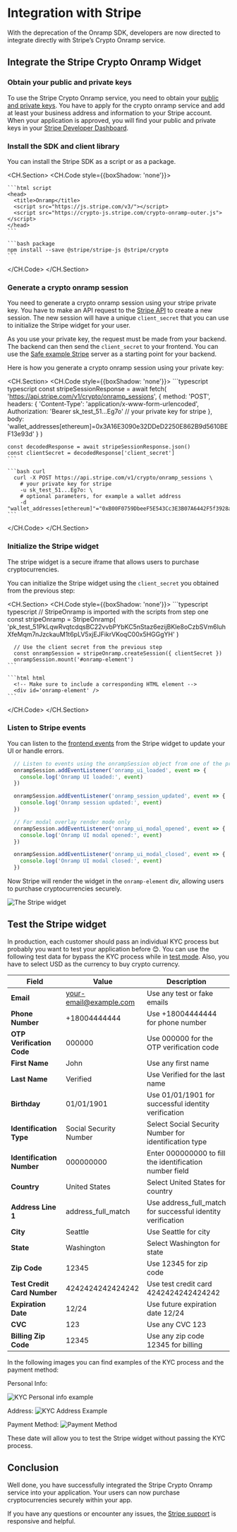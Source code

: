 
# Integration with Stripe

<Callout type="info" emoji="ℹ️">
With the deprecation of the Onramp SDK, developers are now directed to integrate directly with Stripe’s Crypto Onramp service.
</Callout>

## Integrate the Stripe Crypto Onramp Widget

<Steps>

### Obtain your public and private keys

To use the Stripe Crypto Onramp service, you need to obtain your [public and private keys](https://docs.stripe.com/keys).
You have to apply for the crypto onramp service and add at least your business address and information to your Stripe account.
When your application is approved, you will find your public and private keys in your [Stripe Developer Dashboard](https://dashboard.stripe.com/test/apikeys).

### Install the SDK and client library

You can install the Stripe SDK as a script or as a package. 

<CH.Section>
  <CH.Code style={{boxShadow: 'none'}}>

    ```html script
    <head>
      <title>Onramp</title>
      <script src="https://js.stripe.com/v3/"></script>
      <script src="https://crypto-js.stripe.com/crypto-onramp-outer.js"></script>
    </head>
    ```

    ```bash package
    npm install --save @stripe/stripe-js @stripe/crypto
    ```
  </CH.Code>
</CH.Section>

### Generate a crypto onramp session

You need to generate a crypto onramp session using your stripe private key.
You have to make an API request to the [Stripe API](https://docs.stripe.com/api/crypto/onramp_sessions) to create a new session.
The new session will have a unique `client_secret` that you can use to initialize the Stripe widget for your user.

As you use your private key, the request must be made from your backend.
The backend can then send the `client_secret` to your frontend.
You can use the [Safe example Stripe](https://github.com/safe-global/safe-core-sdk/tree/main/packages/onramp-kit/example/server) server as a starting point for your backend.

Here is how you generate a crypto onramp session using your private key:

<CH.Section>
  <CH.Code style={{boxShadow: 'none'}}>
    ```typescript typescript
      const stripeSessionResponse = await fetch(
        'https://api.stripe.com/v1/crypto/onramp_sessions',
        {
          method: 'POST',
          headers: {
            'Content-Type': 'application/x-www-form-urlencoded',
            Authorization:
              'Bearer sk_test_51...Eg7o' // your private key for stripe
          },
          body: 'wallet_addresses[ethereum]=0x3A16E3090e32DDeD2250E862B9d5610BEF13e93d'
        }
      )

    const decodedResponse = await stripeSessionResponse.json()
    const clientSecret = decodedResponse['client_secret']
    ```

    ```bash curl
      curl -X POST https://api.stripe.com/v1/crypto/onramp_sessions \
        # your private key for stripe
        -u sk_test_51...Eg7o: \
        # optional parameters, for example a wallet address
        -d "wallet_addresses[ethereum]"="0xB00F0759DbeeF5E543Cc3E3B07A6442F5f3928a2"
    ```
  </CH.Code>
</CH.Section>

### Initialize the Stripe widget

The stripe widget is a secure iframe that allows users to purchase cryptocurrencies.

You can initialize the Stripe widget using the `client_secret` you obtained from the previous step:


<CH.Section>
  <CH.Code style={{boxShadow: 'none'}}>
    ```typescript typescript
      // StripeOnramp is imported with the scripts from step one  
      const stripeOnramp = StripeOnramp(
        'pk_test_51PkLqwRvqtcdqsBC22vvbPYbKC5nStaz6ezijBKle8oCzbSVm6luhXfeMqm7nJzckauM1t6pLV5xjEJFikrVKoqC00x5HGGgYH'
      )

      // Use the client secret from the previous step
      const onrampSession = stripeOnramp.createSession({ clientSecret })
      onrampSession.mount('#onramp-element')
    ```

    ```html html
      <!-- Make sure to include a corresponding HTML element -->
      <div id='onramp-element' />
    ```
  </CH.Code>
</CH.Section>

### Listen to Stripe events

You can listen to the [frontend events](https://docs.stripe.com/crypto/using-the-api#frontend-events) from the Stripe widget to update your UI or handle errors.

```typescript typescript
  // Listen to events using the onrampSession object from one of the previous step
  onrampSession.addEventListener('onramp_ui_loaded', event => {
    console.log('Onramp UI loaded:', event)
  })

  onrampSession.addEventListener('onramp_session_updated', event => {
    console.log('Onramp session updated:', event)
  })

  // For modal overlay render mode only
  onrampSession.addEventListener('onramp_ui_modal_opened', event => {
    console.log('Onramp UI modal opened:', event)
  })

  onrampSession.addEventListener('onramp_ui_modal_closed', event => {
    console.log('Onramp UI modal closed:', event)
  })
```

</Steps>

Now Stripe will render the widget in the `onramp-element` div, allowing users to purchase cryptocurrencies securely.

![The Stripe widget](https://b.stripecdn.com/docs-statics-srv/assets/crypto-onramp-overview.c4c0682697f2cd4c1c2769c3c5e08506.png)

## Test the Stripe widget

  In production, each customer should pass an individual KYC process but probably you want to test your application before 😊. 
  You can use the following test data for bypass the KYC process while in [test mode](https://stripe.com/docs/test-mode).
  Also, you have to select USD as the currency to buy crypto currency.


  | **Field**                   | **Value**                   | **Description**                                               |
  | --------------------------- | --------------------------- | ------------------------------------------------------------- |
  | **Email**                   | your-email@example.com      | Use any test or fake emails                                   |
  | **Phone Number**            | +18004444444                | Use +18004444444 for phone number                             |
  | **OTP Verification Code**   | 000000                      | Use 000000 for the OTP verification code                      |
  | **First Name**              | John                        | Use any first name                                            |
  | **Last Name**               | Verified                    | Use Verified for the last name                                |
  | **Birthday**                | 01/01/1901                  | Use 01/01/1901 for successful identity verification           |
  | **Identification Type**     | Social Security Number      | Select Social Security Number for identification type         |
  | **Identification Number**   | 000000000                   | Enter 000000000 to fill the identification number field       |
  | **Country**                 | United States               | Select United States for country                              |
  | **Address Line 1**          | address_full_match          | Use address_full_match for successful identity verification   |
  | **City**                    | Seattle                     | Use Seattle for city                                          |
  | **State**                   | Washington                  | Select Washington for state                                   |
  | **Zip Code**                | 12345                       | Use 12345 for zip code                                        |
  | **Test Credit Card Number** | 4242424242424242            | Use test credit card 4242424242424242                         |
  | **Expiration Date**         | 12/24                       | Use future expiration date 12/24                              |
  | **CVC**                     | 123                         | Use any CVC 123                                               |
  | **Billing Zip Code**        | 12345                       | Use any zip code 12345 for billing               


In the following images you can find examples of the KYC process and the payment method:

Personal Info:

<Image src="https://user-images.githubusercontent.com/9806858/228418052-30b2239a-ca19-4639-9858-4344d3ba7d45.png" width={300} height={500} alt="KYC Personal info example" />

Address:
<Image src="https://user-images.githubusercontent.com/9806858/228418056-48cfa6a6-fde9-4504-a8be-ce91b03c960f.png" width={300} height={500} alt="KYC Address Example" />

Payment Method:
<Image src="https://user-images.githubusercontent.com/9806858/228418059-b83b6357-a6b0-4f09-a4b2-3b89767cb4f0.png" width={300} height={500} alt="Payment Method" />

These date will allow you to test the Stripe widget without passing the KYC process.

## Conclusion

Well done, you have successfully integrated the Stripe Crypto Onramp service into your application.
Your users can now purchase cryptocurrencies securely within your app.

If you have any questions or encounter any issues, the [Stripe support](https://support.stripe.com/) is responsive and helpful.